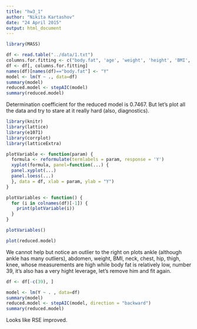 ```yaml
---
title: "hw3_1"
author: "Nikita Kartashov"
date: "24 April 2015"
output: html_document
---
```


```r
library(MASS)
```


```r
df <- read.table("../data/1.txt")
columns.for.fitting <- c("body.fat", 'age', 'weight', 'height', 'BMI', 'neck', 'chest', 'abdomen', 'hip', 'thigh', 'knee', 'ankle', 'bicep', 'forearm', 'wrist')
df <- df[, columns.for.fitting]
names(df)[names(df)=="body.fat"] <- "Y"
model <- lm(Y ~ ., data=df)
summary(model)
reduced.model <- stepAIC(model)
summary(reduced.model)
```

Determination coefficient for the reduced model is 0.7467.
But let's plot all the data and try to stare at it really hard (also, diagnostics).

```r
library(knitr)
library(lattice)
library(e1071)
library(corrplot)
library(latticeExtra)
```

```r
plotVariable <- function(param) {
  formula <- reformulate(termlabels = param, response = 'Y')
  xyplot(formula, panel=function(...) {  
  panel.xyplot(...)
  panel.loess(...)
  }, data = df, xlab = param, ylab = "Y")
}

plotVariables <- function() {
  for (i in colnames(df)[-1]) {
    print(plotVariable(i)) 
  }
}
```

```r
plotVariables()
```

```r
plot(reduced.model)
```

We cannot help but notice an outlier to the right on plots ankle (although ankle has many outliers), abdomen, weight, BMI, neck, chest, hip, thigh, knee, whose measurements are high while body fat is relatively low, number 39, it's also has a very hight leverage, let's remove him and fit again.

```r
df <- df[-c(39), ]
```

```r
model <- lm(Y ~ . , data=df)
summary(model)
reduced.model <- stepAIC(model, direction = "backward")
summary(reduced.model)
```

Looks like RSE improved.
